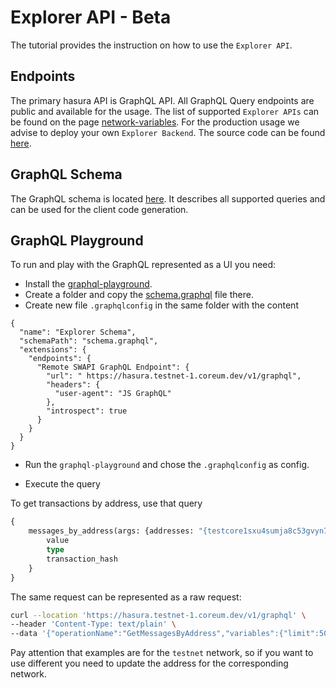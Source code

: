 # Explorer API - Beta

The tutorial provides the instruction on how to use the `Explorer API`.

## Endpoints

The primary hasura API is GraphQL API. All GraphQL Query endpoints are public and available for the usage.
The list of supported `Explorer APIs` can be found on the page [network-variables](/docs/next/tutorials/get-started/setup-cli).
For the production usage we advise to deploy your own `Explorer Backend`. The source code can be found <a className="text-[#25D695] hover:opacity-80 text-base font-bold" href="https://github.com/CoreumFoundation/bdjuno" target="_blank">here</a>.

## GraphQL Schema

The GraphQL schema is located <a className="text-[#25D695] hover:opacity-80 text-base font-bold" href="https://github.com/CoreumFoundation/bdjuno/tree/chains/coreum/hasura/api/schema.graphql" target="_blank">here</a>. It describes
all supported queries and can be used for the client code generation.

## GraphQL Playground

To run and play with the GraphQL represented as a UI you need:

* Install the <a className="text-[#25D695] hover:opacity-80 text-base font-bold" href="https://github.com/graphql/graphql-playground" target="_blank">graphql-playground</a>.
* Create a folder and copy the <a className="text-[#25D695] hover:opacity-80 text-base font-bold" href="https://github.com/CoreumFoundation/bdjuno/tree/chains/coreum/hasura/api/schema.graphql" target="_blank">schema.graphql</a> file there.
* Create new file `.graphqlconfig` in the same folder with the content

```
{
  "name": "Explorer Schema",
  "schemaPath": "schema.graphql",
  "extensions": {
    "endpoints": {
      "Remote SWAPI GraphQL Endpoint": {
        "url": " https://hasura.testnet-1.coreum.dev/v1/graphql",
        "headers": {
          "user-agent": "JS GraphQL"
        },
        "introspect": true
      }
    }
  }
}
```

* Run the `graphql-playground` and chose the `.graphqlconfig` as config.

* Execute the query

To get transactions by address, use that query

```graphql
{
    messages_by_address(args: {addresses: "{testcore1sxu4sumja8c53gvyn7cctqlsqm27w6jh0dnvdm}", limit: "50", offset: "0", types: "{}"}) {
        value
        type
        transaction_hash
    }
}
```

The same request can be represented as a raw request:

```bash
curl --location 'https://hasura.testnet-1.coreum.dev/v1/graphql' \
--header 'Content-Type: text/plain' \
--data '{"operationName":"GetMessagesByAddress","variables":{"limit":50,"offset":0,"types":"{}","address":"{testcore1sxu4sumja8c53gvyn7cctqlsqm27w6jh0dnvdm}"},"query":"query GetMessagesByAddress($address: _text, $limit: bigint = 50, $offset: bigint = 0, $types: _text = \"{}\") {\n  messagesByAddress: messages_by_address(\n    args: {addresses: $address, types: $types, limit: $limit, offset: $offset}\n  ) {\n    transaction {\n      height\n      hash\n      success\n      messages\n      logs\n      block {\n        height\n        timestamp\n        __typename\n      }\n      __typename\n    }\n    __typename\n  }\n}\n"}'
```

Pay attention that examples are for the `testnet` network, so if you want to use different you need to update the address for the
corresponding network.
